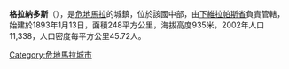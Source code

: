 '''格拉納多斯'''（{{lang-es|Granados}}），是[[危地馬拉|危地馬拉]]的城鎮，位於該國中部，由[[下維拉帕斯省|下維拉帕斯省]]負責管轄，始建於1893年1月13日，面積248平方公里，海拔高度935米，2002年人口11,338，人口密度每平方公里45.72人。

{{coord|14|54|50|N|90|31|24|W|region:GT-BV_type:city(13000)_source:dewiki|display=title}}

{{Guatemala-geo-stub}}
[[Category:危地馬拉城市|Category:危地馬拉城市]]
